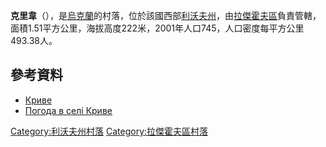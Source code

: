 {{coord|50|14|4|N|24|39|16|E|scale:100000|display=title}}

'''克里韋'''（{{lang-uk|Криве}}），是[[烏克蘭|烏克蘭]]的村落，位於該國西部[[利沃夫州|利沃夫州]]，由[[拉傑霍夫區|拉傑霍夫區]]負責管轄，面積1.51平方公里，海拔高度222米，2001年人口745，人口密度每平方公里493.38人。

==參考資料==
* [http://w1.c1.rada.gov.ua/pls/z7503/A005?rdat1=21.08.2015&rf7571=20665 Криве]
* [http://weather.in.ua/ua/l'vovskaja/12254 Погода в селі Криве]

{{DEFAULTSORT:Криве}}
[[Category:利沃夫州村落|Category:利沃夫州村落]]
[[Category:拉傑霍夫區村落|Category:拉傑霍夫區村落]]


{{Lviv-geo-stub}}